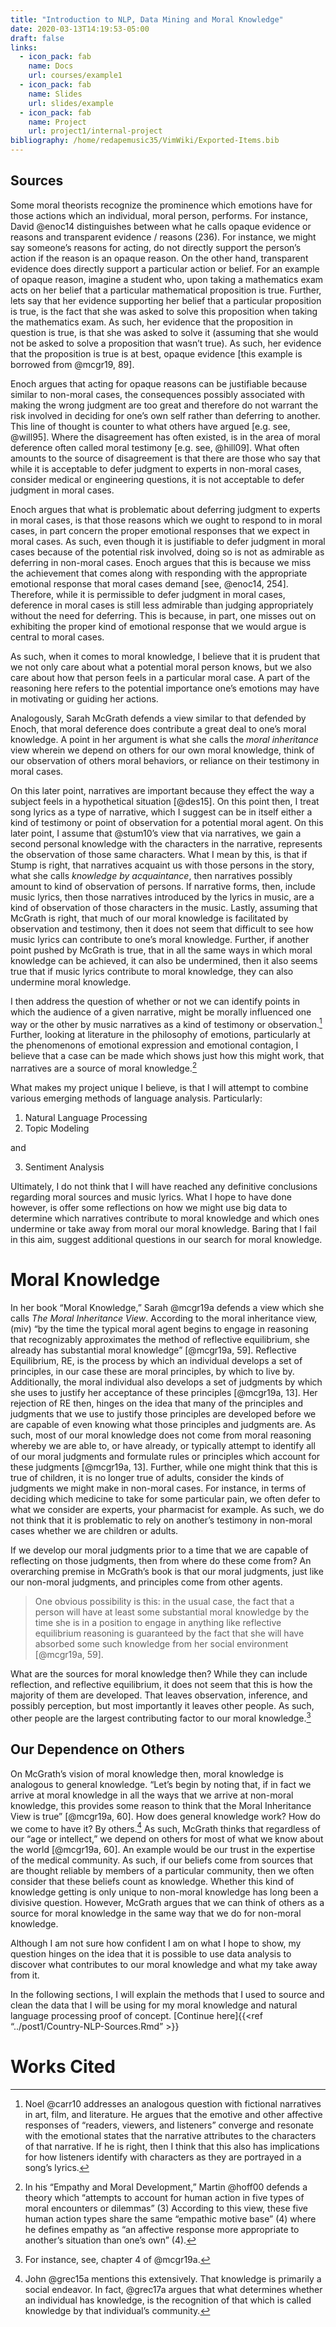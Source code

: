 ```yaml
---
title: "Introduction to NLP, Data Mining and Moral Knowledge"
date: 2020-03-13T14:19:53-05:00
draft: false
links:
  - icon_pack: fab
    name: Docs
    url: courses/example1
  - icon_pack: fab
    name: Slides
    url: slides/example
  - icon_pack: fab
    name: Project
    url: project1/internal-project
bibliography: /home/redapemusic35/VimWiki/Exported-Items.bib
---
```


## Sources

Some moral theorists recognize the prominence which emotions have for those actions which an individual, moral person, performs. For instance, David @enoc14 distinguishes between what he calls opaque evidence or reasons and transparent evidence / reasons (236). For instance, we might say someone's reasons for acting, do not directly support the person's action if the reason is an opaque reason. On the other hand, transparent evidence does directly support a particular action or belief. For an example of opaque reason, imagine a student who, upon taking a mathematics exam acts on her belief that a particular mathematical proposition is true. Further, lets say that her evidence supporting her belief that a particular proposition is true, is the fact that she was asked to solve this proposition when taking the mathematics exam. As such, her evidence that the proposition in question is true, is that she was asked to solve it (assuming that she would not be asked to solve a proposition that wasn't true). As such, her evidence that the proposition is true is at best, opaque evidence [this example is borrowed from @mcgr19, 89].

Enoch argues that acting for opaque reasons can be justifiable because similar to non-moral cases, the consequences possibly associated with making the wrong judgment are too great and therefore do not warrant the risk involved in deciding for one's own self rather than deferring to another. This line of thought is counter to what others have argued [e.g. see, @will95]. Where the disagreement has often existed, is in the area of moral deference often called moral testimony [e.g. see, @hill09]. What often amounts to the source of disagreement is that there are those who say that while it is acceptable to defer judgment to experts in non-moral cases, consider medical or engineering questions, it is not acceptable to defer judgment in moral cases. 

Enoch argues that what is problematic about deferring judgment to experts in moral cases, is that those reasons which we ought to respond to in moral cases, in part concern the proper emotional responses that we expect in moral cases. As such, even though it is justifiable to defer judgment in moral cases because of the potential risk involved, doing so is not as admirable as deferring in non-moral cases. Enoch argues that this is because we miss the achievement that comes along with responding with the appropriate emotional response that moral cases demand [see, @enoc14, 254]. Therefore, while it is permissible to defer judgment in moral cases, deference in moral cases is still less admirable than judging appropriately without the need for deferring. This is because, in part, one misses out on exhibiting the proper kind of emotional response that we would argue is central to moral cases.

As such, when it comes to moral knowledge, I believe that it is prudent that we not only care about what a potential moral person knows, but we also care about how that person feels in a particular moral case. A part of the reasoning here refers to the potential importance one's emotions may have in motivating or guiding her actions.

Analogously, Sarah McGrath defends a view similar to that defended by Enoch, that moral deference does contribute a great deal to one's moral knowledge. A point in her argument is what she calls the *moral inheritance* view wherein we depend on others for our own moral knowledge, think of our observation of others moral behaviors, or reliance on their testimony in moral cases. 

On this later point, narratives are important because they effect the way a subject feels in a hypothetical situation [@des15]. On this point then, I treat song lyrics as a type of narrative, which I suggest can be in itself either a kind of testimony or point of observation for a potential moral agent. On this later point, I assume that @stum10's view that via narratives, we gain a second personal knowledge with the characters in the narrative, represents the observation of those same characters. What I mean by this, is that if Stump is right, that narratives acquaint us with those persons in the story, what she calls *knowledge by acquaintance*, then narratives possibly amount to kind of observation of persons. If narrative forms, then, include music lyrics, then those narratives introduced by the lyrics in music, are a kind of observation of those characters in the music. Lastly, assuming that McGrath is right, that much of our moral knowledge is facilitated by observation and testimony, then it does not seem that difficult to see how music lyrics can contribute to one's moral knowledge. Further, if another point pushed by McGrath is true, that in all the same ways in which moral knowledge can be achieved, it can also be undermined, then it also seems true that if music lyrics contribute to moral knowledge, they can also undermine moral knowledge.

I then address the question of whether or not we can identify points in which the audience of a given narrative, might be morally influenced one way or the other by music narratives as a kind of testimony or observation.[^1] Further, looking at literature in the philosophy
of emotions, particularly at the phenomenons of
emotional expression and emotional contagion, I believe
that a case can be made which shows just how
this might work, that narratives are a source
of moral knowledge.[^2]

[^1]: Noel @carr10 addresses an analogous question with fictional narratives in art, film, and literature. He argues that the emotive and other affective responses of "readers, viewers, and listeners" converge and resonate with the emotional states that the narrative attributes to the characters of that narrative. If he is right, then I think that this also has implications for how listeners identify with characters as they are portrayed in a song's lyrics.
[^2]: In his "Empathy and Moral Development," Martin @hoff00 defends a theory which "attempts to account for human action in five types of moral encounters or dilemmas" (3) According to this view, these five human action types share the same "empathic motive base" (4) where he defines empathy as "an affective response more appropriate to another's situation than one's own" (4).

What makes my project unique I believe, is that I will attempt to combine various emerging methods of language analysis. Particularly:

1. Natural Language Processing
2. Topic Modeling

and

3. Sentiment Analysis

Ultimately, I do not think that I will have reached any definitive conclusions regarding moral sources and music lyrics. What I hope to have done however, is offer some reflections on how we might use big data to determine which narratives contribute to moral knowledge and which ones undermine or take away from moral our moral knowledge. Baring that I fail in this aim, suggest additional questions in our search for moral knowledge.

# Moral Knowledge

In her book "Moral Knowledge," Sarah @mcgr19a defends a view which she calls *The Moral Inheritance View*. According to the moral inheritance view, (miv) "by the time the typical moral agent begins to engage in reasoning that recognizably approximates the method of reflective equilibrium, she already has substantial moral knowledge" [@mcgr19a, 59]. Reflective Equilibrium, RE, is the process by which an individual develops a set of principles, in our case these are moral principles, by which to live by. Additionally, the moral individual also develops a set of judgments by which she uses to justify her acceptance of these principles [@mcgr19a, 13]. Her rejection of RE then, hinges on the idea that many of the principles and judgments that we use to justify those principles are developed before we are capable of even knowing what those principles and judgments are. As such, most of our moral knowledge does not come from moral reasoning whereby we are able to, or have already, or typically attempt to identify all of our moral judgments and formulate rules or principles which account for these judgments [@mcgr19a, 13]. Further, while one might think that this is true of children, it is no longer true of adults, consider the kinds of judgments we might make in non-moral cases. For instance, in terms of deciding which medicine to take for some particular pain, we often defer to what we consider are experts, your pharmacist for example. As such, we do not think that it is problematic to rely on another's testimony in non-moral cases whether we are children or adults.

If we develop our moral judgments prior to a time that we are capable of reflecting on those judgments, then from where do these come from? An overarching premise in McGrath's book is that our moral judgments, just like our non-moral judgments, and principles come from other agents.

> One obvious possibility is this: in the usual case, the fact that a person will have at least some substantial moral knowledge by the time she is in a position to engage in anything like reflective equilibrium reasoning is guaranteed by the fact that she will have absorbed some such knowledge from her social environment [@mcgr19a, 59].

What are the sources for moral knowledge then? While they can include reflection, and reflective equilibrium, it does not seem that this is how the majority of them are developed. That leaves observation, inference, and possibly perception, but most importantly it leaves other people. As such, other people are the largest contributing factor to our moral knowledge.[^3]

[^3]: For instance, see, chapter 4 of @mcgr19a.

## Our Dependence on Others

On McGrath's vision of moral knowledge then, moral knowledge is analogous to general knowledge. "Let's begin by noting that, if in fact we arrive at moral knowledge in all the ways that we arrive at non-moral knowledge, this provides some reason to think that the Moral Inheritance View is true" [@mcgr19a, 60]. How does general knowledge work? How do we come to have it? By others.[^4] As such, McGrath thinks that regardless of our "age or intellect," we depend on others for most of what we know about the world [@mcgr19a, 60]. An example would be our trust in the expertise of the medical community. As such, if our beliefs come from sources that are thought reliable by members of a particular community, then we often consider that these beliefs count as knowledge. Whether this kind of knowledge getting is only unique to non-moral knowledge has long been a divisive question. However, McGrath argues that we can think of others as a source for moral knowledge in the same way that we do for non-moral knowledge.

[^4]: John @grec15a mentions this extensively. That knowledge is primarily a social endeavor. In fact, @grec17a argues that what determines whether an individual has knowledge, is the recognition of that which is called knowledge by that individual's community.

Although I am not sure how confident I am on what I hope to show, my question hinges on the idea that it is possible to use data analysis to discover what contributes to our moral knowledge and what my take away from it.

In the following sections, I will explain the methods that I used to source and clean the data that I will be using for my moral knowledge and natural language processing proof of concept. [Continue here]{{<ref "../post1/Country-NLP-Sources.Rmd" >}}



# Works Cited
